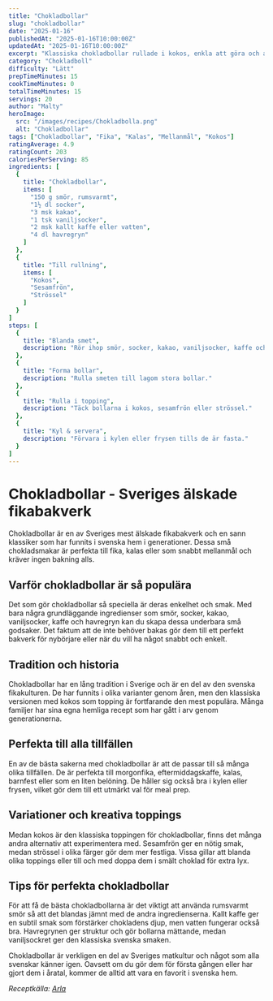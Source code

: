 ```yaml
---
title: "Chokladbollar"
slug: "chokladbollar"
date: "2025-01-16"
publishedAt: "2025-01-16T10:00:00Z"
updatedAt: "2025-01-16T10:00:00Z"
excerpt: "Klassiska chokladbollar rullade i kokos, enkla att göra och alltid uppskattade till fika, kalas eller mellanmål."
category: "Chokladboll"
difficulty: "Lätt"
prepTimeMinutes: 15
cookTimeMinutes: 0
totalTimeMinutes: 15
servings: 20
author: "Malty"
heroImage:
  src: "/images/recipes/Chokladbolla.png"
  alt: "Chokladbollar"
tags: ["Chokladbollar", "Fika", "Kalas", "Mellanmål", "Kokos"]
ratingAverage: 4.9
ratingCount: 203
caloriesPerServing: 85
ingredients: [
  {
    title: "Chokladbollar",
    items: [
      "150 g smör, rumsvarmt",
      "1½ dl socker",
      "3 msk kakao",
      "1 tsk vaniljsocker",
      "2 msk kallt kaffe eller vatten",
      "4 dl havregryn"
    ]
  },
  {
    title: "Till rullning",
    items: [
      "Kokos",
      "Sesamfrön",
      "Strössel"
    ]
  }
]
steps: [
  {
    title: "Blanda smet",
    description: "Rör ihop smör, socker, kakao, vaniljsocker, kaffe och havregryn till en jämn smet."
  },
  {
    title: "Forma bollar",
    description: "Rulla smeten till lagom stora bollar."
  },
  {
    title: "Rulla i topping",
    description: "Täck bollarna i kokos, sesamfrön eller strössel."
  },
  {
    title: "Kyl & servera",
    description: "Förvara i kylen eller frysen tills de är fasta."
  }
]
---
```


# Chokladbollar - Sveriges älskade fikabakverk

Chokladbollar är en av Sveriges mest älskade fikabakverk och en sann klassiker som har funnits i svenska hem i generationer. Dessa små chokladsmakar är perfekta till fika, kalas eller som snabbt mellanmål och kräver ingen bakning alls.

## Varför chokladbollar är så populära

Det som gör chokladbollar så speciella är deras enkelhet och smak. Med bara några grundläggande ingredienser som smör, socker, kakao, vaniljsocker, kaffe och havregryn kan du skapa dessa underbara små godsaker. Det faktum att de inte behöver bakas gör dem till ett perfekt bakverk för nybörjare eller när du vill ha något snabbt och enkelt.

## Tradition och historia

Chokladbollar har en lång tradition i Sverige och är en del av den svenska fikakulturen. De har funnits i olika varianter genom åren, men den klassiska versionen med kokos som topping är fortfarande den mest populära. Många familjer har sina egna hemliga recept som har gått i arv genom generationerna.

## Perfekta till alla tillfällen

En av de bästa sakerna med chokladbollar är att de passar till så många olika tillfällen. De är perfekta till morgonfika, eftermiddagskaffe, kalas, barnfest eller som en liten belöning. De håller sig också bra i kylen eller frysen, vilket gör dem till ett utmärkt val för meal prep.

## Variationer och kreativa toppings

Medan kokos är den klassiska toppingen för chokladbollar, finns det många andra alternativ att experimentera med. Sesamfrön ger en nötig smak, medan strössel i olika färger gör dem mer festliga. Vissa gillar att blanda olika toppings eller till och med doppa dem i smält choklad för extra lyx.

## Tips för perfekta chokladbollar

För att få de bästa chokladbollarna är det viktigt att använda rumsvarmt smör så att det blandas jämnt med de andra ingredienserna. Kallt kaffe ger en subtil smak som förstärker chokladens djup, men vatten fungerar också bra. Havregrynen ger struktur och gör bollarna mättande, medan vaniljsockret ger den klassiska svenska smaken.

Chokladbollar är verkligen en del av Sveriges matkultur och något som alla svenskar känner igen. Oavsett om du gör dem för första gången eller har gjort dem i åratal, kommer de alltid att vara en favorit i svenska hem.

*Receptkälla: [Arla](https://www.arla.se/recept/chokladbollar/)*